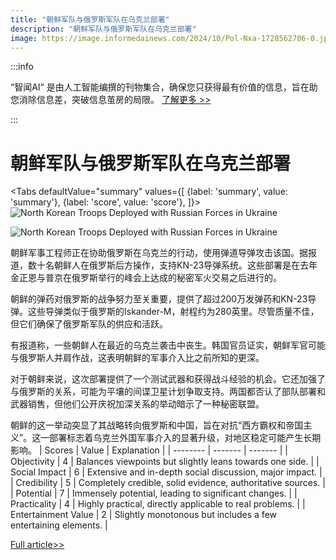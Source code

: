 ```yaml
---
title: "朝鲜军队与俄罗斯军队在乌克兰部署"
description: "朝鲜军队与俄罗斯军队在乌克兰部署"
image: https://image.informedainews.com/2024/10/Pol-Nxa-1728562706-0.jpg
---
```



:::info

“智闻AI“ 是由人工智能编撰的刊物集合，确保您只获得最有价值的信息，旨在助您消除信息差，突破信息茧房的局限。  [了解更多 >>](/)

:::

# 朝鲜军队与俄罗斯军队在乌克兰部署


<Tabs
	defaultValue="summary"
	values={[
	{label: 'summary', value: 'summary'},
	{label: 'score', value: 'score'},
]}>
<TabItem value="summary">
<img
  src="https://image.informedainews.com/2024/10/Pol-Nxa-1728562706-0.jpg"
  alt="North Korean Troops Deployed with Russian Forces in Ukraine"
/>

<img
  src="https://image.informedainews.com/2024/10/Pol-ykH-1728562706-1.jpg"
  alt="North Korean Troops Deployed with Russian Forces in Ukraine"
/>



朝鲜军事工程师正在协助俄罗斯在乌克兰的行动，使用弹道导弹攻击该国。据报道，数十名朝鲜人在俄罗斯后方操作，支持KN-23导弹系统。这些部署是在去年金正恩与普京在俄罗斯举行的峰会上达成的秘密军火交易之后进行的。

朝鲜的弹药对俄罗斯的战争努力至关重要，提供了超过200万发弹药和KN-23导弹。这些导弹类似于俄罗斯的Iskander-M，射程约为280英里。尽管质量不佳，但它们确保了俄罗斯军队的供应和活跃。

有报道称，一些朝鲜人在最近的乌克兰袭击中丧生。韩国官员证实，朝鲜军官可能与俄罗斯人并肩作战，这表明朝鲜的军事介入比之前所知的更深。

对于朝鲜来说，这次部署提供了一个测试武器和获得战斗经验的机会。它还加强了与俄罗斯的关系，可能为平壤的间谍卫星计划争取支持。两国都否认了部队部署和武器销售，但他们公开庆祝加深关系的举动暗示了一种秘密联盟。

朝鲜的这一举动突显了其战略转向俄罗斯和中国，旨在对抗“西方霸权和帝国主义”。这一部署标志着乌克兰外国军事介入的显著升级，对地区稳定可能产生长期影响。
</TabItem>
<TabItem value="score">
	| Scores     | Value   | Explanation |
	| -------- | ------- | ------- |
	| Objectivity  | 4    | Balances viewpoints but slightly leans towards one side.    |
	| Social Impact | 6     | Extensive and in-depth social discussion, major impact.    |
	| Credibility    | 5    | Completely credible, solid evidence, authoritative sources.    |
	| Potential    | 7    | Immensely potential, leading to significant changes.    |
	| Practicality    | 4    | Highly practical, directly applicable to real problems.    |
	| Entertainment Value    | 2    | Slightly monotonous but includes a few entertaining elements.    |
</TabItem>
</Tabs>

[Full article>>](https://www.theguardian.com/world/2024/oct/10/north-korea-engineers-deployed-russia-ukraine)
